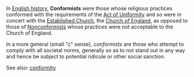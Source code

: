 In [[English history]], '''Conformists''' were those whose religious practices conformed with the requirements of the [[Act of Uniformity]] and so were in concert with the [[Established Church]], the [[Church of England]], as opposed to those of [[Nonconformists]] whose practices were not acceptable to the Church of England.

In a more general (small "c" sense), ''conformists'' are those who attempt to comply with all societal norms, generally so as to not stand out in any way and hence be subject to potential ridicule or other social sanction.

See also: [[conformity]]